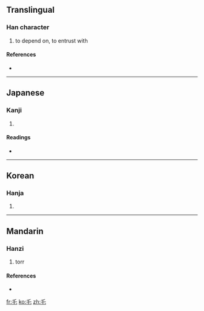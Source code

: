 {{also|虐|托}}<!-- may be replaced by zh-forms -->
==Translingual==

===Han character===
{{Han char|rn=4|rad=丿|as=02|sn=3|four=2071<sub>4</sub>|canj=竹心 (HP)}}

# to depend on, to entrust with

====References====
* {{Han ref|kx=0082.020|dkj=00120|dj=0165.080|hdz=10032.010|uh=4E47|ud=20039|bh=C947|bd=51527}}

----

==Japanese==

===Kanji===
{{ja-kanji|grade=|rs=丿02}}

# {{defn|Japanese|sort=丿02}}

====Readings====
* {{ja-readings|on=[[たく]] (taku), [[ちゃく]] (chaku)|kun=}}

----

==Korean==

===Hanja===
{{ko-hanja|hangeul=적|rv=jeok|mr=chŏk}}

# {{defn|Korean|sort=丿02}}

----

==Mandarin==

===Hanzi===
{{cmn-hanzi|pin=([[tuo1]])|[[zhé]] ([[zhe2]])|wg=che<sup>2</sup>}}

# {{context|dated}} torr
====References====

* {{reference-book | last =  | first =  | authorlink =  | coauthors =  | year = 2005 | title = 新編字典 | language = Mandarin/English | publisher = 吉林大學出版社 | location =  | id = ISBN 7560124291}}

[[fr:乇]]
[[ko:乇]]
[[zh:乇]]